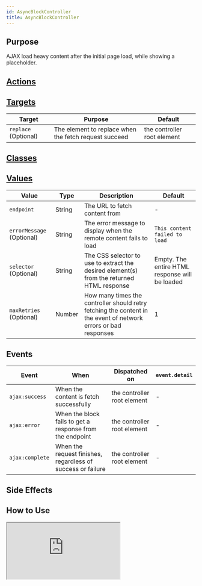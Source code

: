 ```yaml
---
id: AsyncBlockController
title: AsyncBlockController
---
```




## Purpose

AJAX load heavy content after the initial page load, while showing a placeholder.


## [Actions](https://stimulus.hotwire.dev/reference/actions)
<NoActions/>

## [Targets](https://stimulus.hotwire.dev/reference/targets)

| Target | Purpose | Default |
| --- | --- | --- |
| `replace` (Optional) | The element to replace when the fetch request succeed | the controller root element |

## [Classes](https://stimulus.hotwire.dev/reference/classes)
<NoClasses/>

## [Values](https://stimulus.hotwire.dev/reference/values)

| Value | Type | Description | Default |
| --- | --- | --- | --- |
| `endpoint` | String | The URL to fetch content from | - |
| `errorMessage` (Optional) | String | The error message to display when the remote content fails to load | `This content failed to load` |
| `selector` (Optional) | String | The CSS selector to use to extract the desired element(s) from the returned HTML response | Empty. The entire HTML response will be loaded |
| `maxRetries` (Optional) | Number | How many times the controller should retry fetching the content in the event of network errors or bad responses | 1 |

## Events

| Event | When | Dispatched on | `event.detail` |
| --- | --- | --- | --- |
|`ajax:success` | When the content is fetch successfully | the controller root element | - |
|`ajax:error` | When the block fails to get a response from the endpoint | the controller root element | - |
|`ajax:complete` | When the request finishes, regardless of success or failure | the controller root element | - |

## Side Effects
<NoSideEffects/>



## How to Use

<iframe
  src="https:///stimulus-library.netlify.app/controllers/async_block_controller.html"
  style={{width: "100%", height: "500px", border: "0", borderRadius: "4px", overflow: "hidden"}}
  sandbox="allow-forms allow-modals allow-popups allow-presentation allow-same-origin allow-scripts"
/>


The controller will send out a fetch request, and on success will replace the block with the HTML content of the response.

## See Also

[Lazy Block Controller](./LazyBlockController)
[Load Block Controller](./LoadBlockController)
[Poll Block Controller](./PollBlockController)
